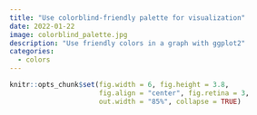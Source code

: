 ```yaml
---
title: "Use colorblind-friendly palette for visualization"
date: 2022-01-22
image: colorblind_palette.jpg
description: "Use friendly colors in a graph with ggplot2"
categories:
  - colors
---
```


```r
knitr::opts_chunk$set(fig.width = 6, fig.height = 3.8,
                      fig.align = "center", fig.retina = 3,
                      out.width = "85%", collapse = TRUE)
```

